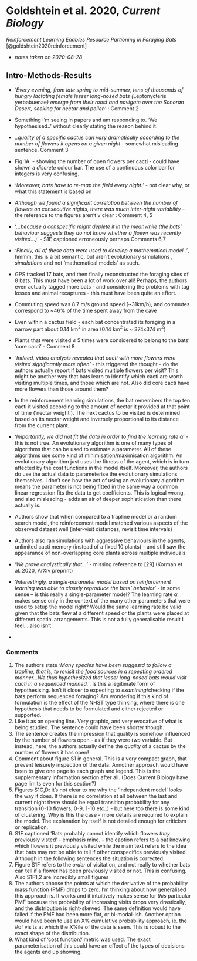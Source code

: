 # Goldshtein et al. 2020, *Current Biology*

\chaptermark{SHORT TITLE HERE}

*Reinforcement Learning Enables Resource Partioning in Foraging Bats* [@goldshtein2020reinforcement]

- *notes taken on 2020-08-28*

## Intro-Methods-Results

- '*Every evening, from late spring to mid-summer, tens of thousands of hungry lactating female lesser long-nosed bats (*Leptonycteris yerbabuenae*) emerge from their roost and navigate over the Sonoran Desert, seeking for nectar and pollen*' : Comment 2
- Something I'm seeing in papers and am responding to. 'We hypothesised..' without clearly stating the reason behind it. 
- *..quality of a specific cactus can vary dramatically according to the number of flowers it opens on a given night* - somewhat misleading sentence. Comment 3
- Fig 1A. - showing the number of open flowers per cacti - could have shown a *discrete* colour bar. The use of a continuous color bar for integers is very confusing. 
- *'Moreover, bats have to re-map the field every night.'* - not clear why, or what this statement is based on 
- *Although we found a significant correlation between the number of flowers on consecutive nights, there was much inter-night variability* - the reference to the figures aren't v clear : Comment 4, 5
- '*...because a conspecific might deplete it in the meanwhile (the bats' behaviour suggests they do not know whether a floewr was recently visited...)*' - 
S1E captioned erroneously perhaps Comments 6,7
- *'Finally, all of these data were used to develop a mathematical model..'*, hmmm, this is a bit semantic, but aren't evolutionary simulations , *simulations* and not 'mathematical models' as such. 
- GPS tracked 17 bats, and then finally reconstructed the foraging sites of 8 bats. This must have been a lot of work over all! Perhaps, the authors even actually tagged more bats - and considering the problems with tag losses and animal recaptures - this must have been quite an effort. 
- Commuting speed was 8.7 m/s ground speed (~31km/h), and commutes correspond to ~46% of the time spent away from the cave
- Even within a cactus field - each bat concentrated its foraging in a narrow part about 0.14 km$^{2}$ in area (0.14 km$^{2}$ is ~ 374x374 m$^{2}$) 
- Plants that were visited $\leq$ 5 times were considered to belong to the bats'  'core cacti' - Comment 8
- *'Indeed, video analysis revealed that cacti with more flowers were visited significantly more often'* - this triggered the thought -  do the authors actually report if bats visited multiple flowers per visit? This might be another way that bats learn to identify which cacti are worth visiting multiple times, and those which are not. Also did core cacti have more flowers than those around them? 
- In the reinforcement learning simulations, the bat remembers the top ten cacti it visited according to the amount of nectar it provided at that point of time ('nectar weight'). The next cactus to be visited is determined based on its  nectar weight and inversely proportional to its distance from the current plant.

- '*Importantly, we did not fit the data in order to find the learning rate $\alpha$*' - this is not true. An evolutionary algorithm is one of many types of algorithms that can be used to estimate a parameter. All of these algorithms use some kind of minimisation/maximisation algorithm. An evolutionary algorithm just uses the fitness of the agent, which is in turn affected by the cost functions in the model itself. Moreover, the authors do use the actual data to parameterise the evolutionary simulations themselves. I don't see how the act of using an evolutionary algorithm means the parameter is not being fitted in the same way a common linear regression fits the data to get coefficients. This is logical wrong, and also misleading - adds an air of deeper sophistication than there actually is. 

- Authors show that when compared to a trapline model or a random search model, the reinforcement model matched various aspects of the observed dataset well (inter-visit distances, revisit time intervals)

- Authors also ran simulations with aggressive behaviours in the agents, unlimited cacti memory (instead of a fixed 10 plants) - and still saw the appearance of non-overlapping core plants across multiple individuals

- '*We prove analystically that...*' - missing reference to [29] (Korman et al. 2020, ArXiv preprint) 

- '*Interestingly, a single-parameter model based on reinforcement learning was able to closely reproduce the bats’ behavior*' - in some sense -- is this really a single-parameter model? The learning rate $\alpha$ makes sense only in the context of the many other parameters that were used to setup the model right? Would the same learning rate be valid given that the bats flew at a different speed or the plants were placed at different spatial arrangements. This is not a fully generalisable result I feel....also isn't 

- 


### Comments

1. The authors state *'Many species have been suggestd to follow a trapline, that is, to revisit the food sources in a repeating ordered manner...We thus hypothesized that lesser long-nosed bats would visit cacti in a sequenced manned.'*. Is this a legitimate form of hypothesising. Isn't it closer to expecting to *examining*/checking if the bats perform sequenced foraging? Am wondering if this kind of formulation is the effect of the NHST type thinking, where there is one hypothesis that needs to be formulated and either rejected or supported.
1. Like it as an opening line. Very graphic, and very evocative of what is being studied. The sentence could have been shorter though. 
1.  The sentence creates the impression that quality is somehow influenced by the number of flowers open - as if they were *two* variable. But instead, here, the authors actually define the *quality* of a cactus by the number of flowers it has open!
1. Comment about figure S1 in general. This is a very compact graph, that prevent leisurely inspection of the data. Annother approach would have been to give one page to each graph and legend. This is the supplementary information section after all. (Does Current Biology have page limits even for this section?)
1. Figures S1C,D: it's not clear to me why the 'independent model' looks the way it does. If there is no correlation at all between the last and current night there should be equal transition probability for any transition (0-10 flowers, 0-9, 1-10 etc..) - but here too there is some kind of clustering. Why is this the case - more details are required to explain the model. The explanation by itself is not detailed enough for criticism or replication. 
1. S1E captioned 'Bats probably cannot identify which flowers *they* previously visted' - emphasis mine. - the caption refers to a bat knowing which flowers it previously visited while the main text refers to the idea that bats may not be able to tell if other conspecifics previously visited. Although in the following sentences the situation is corrected. 
1. Figure S1F refers to the *order* of visitation, and not really to whether bats can tell if a flower has been previously visited or not. This is confusing. Also S1F1,2 are incredibly small figures 
1. The authors choose the points at which the derivative of the probability mass function (PMF) drops to zero. I'm thinking about how generalised this approach is. It works and it intuitively makes sense for *this* particular PMF because the probability of increasing visits drops very drastically, and the distribution is right-skewed. The same definition would have failed if the PMF had been more flat, or bi-modal-ish. Another option would have been to use an X% cumulative probability approach, ie. the #of visits at which the X%ile of the data is seen. This is robust to the exact shape of the distribution. 
1. What kind of 'cost function'/ metric was used. The exact parameterisation of this could have an effect of the types of decisions the agents end up showing. 

 


